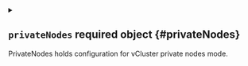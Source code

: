 
<details className="config-field" data-expandable="true">
<summary>

## `privateNodes` <span className="config-field-required" data-required="false">required</span> <span className="config-field-type">object</span> <span className="config-field-default"></span> <span className="config-field-enum"></span> {#privateNodes}

PrivateNodes holds configuration for vCluster private nodes mode.

</summary>




<details className="config-field" data-expandable="false" open>
<summary>

### `enabled` <span className="config-field-required" data-required="false">required</span> <span className="config-field-type">boolean</span> <span className="config-field-default">false</span> <span className="config-field-enum"></span> {#privateNodes-enabled}

Enabled defines if dedicated nodes should be enabled.

</summary>



</details>



<details className="config-field" data-expandable="true">
<summary>

### `kubelet` <span className="config-field-required" data-required="false">required</span> <span className="config-field-type">object</span> <span className="config-field-default"></span> <span className="config-field-enum"></span> {#privateNodes-kubelet}

Kubelet holds kubelet configuration that is used for all nodes.

</summary>




<details className="config-field" data-expandable="false" open>
<summary>

#### `config` <span className="config-field-required" data-required="false">required</span> <span className="config-field-type">object</span> <span className="config-field-default">&#123;&#125;</span> <span className="config-field-enum"></span> {#privateNodes-kubelet-config}

Config is the config for the kubelet that will be merged into the default kubelet config. More information can be found here:
https://kubernetes.io/docs/reference/config-api/kubelet-config.v1beta1/#kubelet-config-k8s-io-v1beta1-KubeletConfiguration

</summary>



</details>


</details>



<details className="config-field" data-expandable="true">
<summary>

### `autoUpgrade` <span className="config-field-required" data-required="false">required</span> <span className="config-field-type">object</span> <span className="config-field-default"></span> <span className="config-field-enum"></span> {#privateNodes-autoUpgrade}

AutoUpgrade holds configuration for auto upgrade.

</summary>




<details className="config-field" data-expandable="false" open>
<summary>

#### `enabled` <span className="config-field-required" data-required="false">required</span> <span className="config-field-type">boolean</span> <span className="config-field-default">true</span> <span className="config-field-enum"></span> {#privateNodes-autoUpgrade-enabled}

Enabled defines if auto upgrade should be enabled.

</summary>



</details>



<details className="config-field" data-expandable="false" open>
<summary>

#### `image` <span className="config-field-required" data-required="false">required</span> <span className="config-field-type">string</span> <span className="config-field-default"></span> <span className="config-field-enum"></span> {#privateNodes-autoUpgrade-image}

Image is the image for the auto upgrade pod started by vCluster. If empty defaults to the controlPlane.statefulSet.image.

</summary>



</details>



<details className="config-field" data-expandable="false" open>
<summary>

#### `imagePullPolicy` <span className="config-field-required" data-required="false">required</span> <span className="config-field-type">string</span> <span className="config-field-default"></span> <span className="config-field-enum"></span> {#privateNodes-autoUpgrade-imagePullPolicy}

ImagePullPolicy is the policy how to pull the image.

</summary>



</details>



<details className="config-field" data-expandable="false" open>
<summary>

#### `nodeSelector` <span className="config-field-required" data-required="false">required</span> <span className="config-field-type">object</span> <span className="config-field-default"></span> <span className="config-field-enum"></span> {#privateNodes-autoUpgrade-nodeSelector}

NodeSelector is the node selector for the auto upgrade. If empty will select all worker nodes.

</summary>



</details>



<details className="config-field" data-expandable="false" open>
<summary>

#### `binariesPath` <span className="config-field-required" data-required="false">required</span> <span className="config-field-type">string</span> <span className="config-field-default"></span> <span className="config-field-enum"></span> {#privateNodes-autoUpgrade-binariesPath}

BinariesPath is the base path for the kubeadm binaries. Defaults to /usr/local/bin

</summary>



</details>



<details className="config-field" data-expandable="false" open>
<summary>

#### `cniBinariesPath` <span className="config-field-required" data-required="false">required</span> <span className="config-field-type">string</span> <span className="config-field-default"></span> <span className="config-field-enum"></span> {#privateNodes-autoUpgrade-cniBinariesPath}

CNIBinariesPath is the base path for the CNI binaries. Defaults to /opt/cni/bin

</summary>



</details>



<details className="config-field" data-expandable="false" open>
<summary>

#### `concurrency` <span className="config-field-required" data-required="false">required</span> <span className="config-field-type">integer</span> <span className="config-field-default">1</span> <span className="config-field-enum"></span> {#privateNodes-autoUpgrade-concurrency}

Concurrency is the number of nodes that can be upgraded at the same time.

</summary>



</details>


</details>



<details className="config-field" data-expandable="true">
<summary>

### `joinNode` <span className="config-field-required" data-required="false">required</span> <span className="config-field-type">object</span> <span className="config-field-default"></span> <span className="config-field-enum"></span> {#privateNodes-joinNode}

JoinNode holds configuration specifically used during joining the node (see "kubeadm join").

</summary>




<details className="config-field" data-expandable="false" open>
<summary>

#### `preInstallCommands` <span className="config-field-required" data-required="false">required</span> <span className="config-field-type">string[]</span> <span className="config-field-default"></span> <span className="config-field-enum"></span> {#privateNodes-joinNode-preInstallCommands}

PreInstallCommands are commands that will be executed before containerd, kubelet etc. is installed.

</summary>



</details>



<details className="config-field" data-expandable="false" open>
<summary>

#### `preJoinCommands` <span className="config-field-required" data-required="false">required</span> <span className="config-field-type">string[]</span> <span className="config-field-default"></span> <span className="config-field-enum"></span> {#privateNodes-joinNode-preJoinCommands}

PreJoinCommands are commands that will be executed before kubeadm join is executed.

</summary>



</details>



<details className="config-field" data-expandable="false" open>
<summary>

#### `postJoinCommands` <span className="config-field-required" data-required="false">required</span> <span className="config-field-type">string[]</span> <span className="config-field-default"></span> <span className="config-field-enum"></span> {#privateNodes-joinNode-postJoinCommands}

PostJoinCommands are commands that will be executed after kubeadm join is executed.

</summary>



</details>



<details className="config-field" data-expandable="true">
<summary>

#### `containerd` <span className="config-field-required" data-required="false">required</span> <span className="config-field-type">object</span> <span className="config-field-default"></span> <span className="config-field-enum"></span> {#privateNodes-joinNode-containerd}

Containerd holds configuration for the containerd join process.

</summary>




<details className="config-field" data-expandable="false" open>
<summary>

##### `enabled` <span className="config-field-required" data-required="false">required</span> <span className="config-field-type">boolean</span> <span className="config-field-default">true</span> <span className="config-field-enum"></span> {#privateNodes-joinNode-containerd-enabled}

Enabled defines if containerd should be installed and configured by vCluster.

</summary>



</details>



<details className="config-field" data-expandable="true">
<summary>

##### `registry` <span className="config-field-required" data-required="false">required</span> <span className="config-field-type">object</span> <span className="config-field-default"></span> <span className="config-field-enum"></span> {#privateNodes-joinNode-containerd-registry}

Registry holds configuration for how containerd should be configured to use a registries.

</summary>




<details className="config-field" data-expandable="false" open>
<summary>

##### `configPath` <span className="config-field-required" data-required="false">required</span> <span className="config-field-type">string</span> <span className="config-field-default"></span> <span className="config-field-enum"></span> {#privateNodes-joinNode-containerd-registry-configPath}

ConfigPath is the path to the containerd registry config.

</summary>



</details>



<details className="config-field" data-expandable="true">
<summary>

##### `mirrors` <span className="config-field-required" data-required="false">required</span> <span className="config-field-type">&#123;key: object&#125;</span> <span className="config-field-default"></span> <span className="config-field-enum"></span> {#privateNodes-joinNode-containerd-registry-mirrors}

Mirrors holds configuration for the containerd registry mirrors. E.g. myregistry.io:5000 or docker.io. See https://github.com/containerd/containerd/blob/main/docs/hosts.md for more details.

</summary>




<details className="config-field" data-expandable="false" open>
<summary>

##### `server` <span className="config-field-required" data-required="false">required</span> <span className="config-field-type">string</span> <span className="config-field-default"></span> <span className="config-field-enum"></span> {#privateNodes-joinNode-containerd-registry-mirrors-server}

Server is the fallback server to use for the containerd registry mirror. E.g. https://registry-1.docker.io. See https://github.com/containerd/containerd/blob/main/docs/hosts.md for more details.

</summary>



</details>



<details className="config-field" data-expandable="false" open>
<summary>

##### `caCert` <span className="config-field-required" data-required="false">required</span> <span className="config-field-type">string[]</span> <span className="config-field-default"></span> <span className="config-field-enum"></span> {#privateNodes-joinNode-containerd-registry-mirrors-caCert}

CACert are paths to CA certificates to use for the containerd registry mirror.

</summary>



</details>



<details className="config-field" data-expandable="false" open>
<summary>

##### `skipVerify` <span className="config-field-required" data-required="false">required</span> <span className="config-field-type">boolean</span> <span className="config-field-default"></span> <span className="config-field-enum"></span> {#privateNodes-joinNode-containerd-registry-mirrors-skipVerify}

SkipVerify is a boolean to skip the certificate verification for the containerd registry mirror and allows http connections.

</summary>



</details>



<details className="config-field" data-expandable="false" open>
<summary>

##### `capabilities` <span className="config-field-required" data-required="false">required</span> <span className="config-field-type">string[]</span> <span className="config-field-default"></span> <span className="config-field-enum"></span> {#privateNodes-joinNode-containerd-registry-mirrors-capabilities}

Capabilities is a list of capabilities to enable for the containerd registry mirror. If empty, will use pull and resolve capabilities.

</summary>



</details>



<details className="config-field" data-expandable="false" open>
<summary>

##### `overridePath` <span className="config-field-required" data-required="false">required</span> <span className="config-field-type">boolean</span> <span className="config-field-default"></span> <span className="config-field-enum"></span> {#privateNodes-joinNode-containerd-registry-mirrors-overridePath}

OverridePath is a boolean to override the path for the containerd registry mirror.

</summary>



</details>



<details className="config-field" data-expandable="true">
<summary>

##### `hosts` <span className="config-field-required" data-required="false">required</span> <span className="config-field-type">object[]</span> <span className="config-field-default"></span> <span className="config-field-enum"></span> {#privateNodes-joinNode-containerd-registry-mirrors-hosts}

Hosts holds configuration for the containerd registry mirror hosts. See https://github.com/containerd/containerd/blob/main/docs/hosts.md for more details.

</summary>




<details className="config-field" data-expandable="false" open>
<summary>

##### `server` <span className="config-field-required" data-required="false">required</span> <span className="config-field-type">string</span> <span className="config-field-default"></span> <span className="config-field-enum"></span> {#privateNodes-joinNode-containerd-registry-mirrors-hosts-server}

Server is the server to use for the containerd registry mirror host. E.g. http://192.168.31.250:5000.

</summary>



</details>



<details className="config-field" data-expandable="false" open>
<summary>

##### `caCert` <span className="config-field-required" data-required="false">required</span> <span className="config-field-type">string[]</span> <span className="config-field-default"></span> <span className="config-field-enum"></span> {#privateNodes-joinNode-containerd-registry-mirrors-hosts-caCert}

CACert are paths to CA certificates to use for the containerd registry mirror host.

</summary>



</details>



<details className="config-field" data-expandable="false" open>
<summary>

##### `skipVerify` <span className="config-field-required" data-required="false">required</span> <span className="config-field-type">boolean</span> <span className="config-field-default"></span> <span className="config-field-enum"></span> {#privateNodes-joinNode-containerd-registry-mirrors-hosts-skipVerify}

SkipVerify is a boolean to skip the certificate verification for the containerd registry mirror and allows http connections.

</summary>



</details>



<details className="config-field" data-expandable="false" open>
<summary>

##### `capabilities` <span className="config-field-required" data-required="false">required</span> <span className="config-field-type">string[]</span> <span className="config-field-default"></span> <span className="config-field-enum"></span> {#privateNodes-joinNode-containerd-registry-mirrors-hosts-capabilities}

Capabilities is a list of capabilities to enable for the containerd registry mirror. If empty, will use pull and resolve capabilities.

</summary>



</details>



<details className="config-field" data-expandable="false" open>
<summary>

##### `overridePath` <span className="config-field-required" data-required="false">required</span> <span className="config-field-type">boolean</span> <span className="config-field-default"></span> <span className="config-field-enum"></span> {#privateNodes-joinNode-containerd-registry-mirrors-hosts-overridePath}

OverridePath is a boolean to override the path for the containerd registry mirror.

</summary>



</details>


</details>


</details>



<details className="config-field" data-expandable="true">
<summary>

##### `auth` <span className="config-field-required" data-required="false">required</span> <span className="config-field-type">&#123;key: object&#125;</span> <span className="config-field-default"></span> <span className="config-field-enum"></span> {#privateNodes-joinNode-containerd-registry-auth}

Auth holds configuration for the containerd registry auth. See https://github.com/containerd/containerd/blob/main/docs/cri/registry.md#configure-registry-credentials for more details.

</summary>




<details className="config-field" data-expandable="false" open>
<summary>

##### `username` <span className="config-field-required" data-required="false">required</span> <span className="config-field-type">string</span> <span className="config-field-default"></span> <span className="config-field-enum"></span> {#privateNodes-joinNode-containerd-registry-auth-username}

Username is the username for the containerd registry.

</summary>



</details>



<details className="config-field" data-expandable="false" open>
<summary>

##### `password` <span className="config-field-required" data-required="false">required</span> <span className="config-field-type">string</span> <span className="config-field-default"></span> <span className="config-field-enum"></span> {#privateNodes-joinNode-containerd-registry-auth-password}

Password is the password for the containerd registry.

</summary>



</details>



<details className="config-field" data-expandable="false" open>
<summary>

##### `identityToken` <span className="config-field-required" data-required="false">required</span> <span className="config-field-type">string</span> <span className="config-field-default"></span> <span className="config-field-enum"></span> {#privateNodes-joinNode-containerd-registry-auth-identityToken}

IdentityToken is the token for the containerd registry.

</summary>



</details>



<details className="config-field" data-expandable="false" open>
<summary>

##### `auth` <span className="config-field-required" data-required="false">required</span> <span className="config-field-type">string</span> <span className="config-field-default"></span> <span className="config-field-enum"></span> {#privateNodes-joinNode-containerd-registry-auth-auth}

Auth is the auth config for the containerd registry.

</summary>



</details>


</details>


</details>



<details className="config-field" data-expandable="false" open>
<summary>

##### `pauseImage` <span className="config-field-required" data-required="false">required</span> <span className="config-field-type">string</span> <span className="config-field-default"></span> <span className="config-field-enum"></span> {#privateNodes-joinNode-containerd-pauseImage}

PauseImage is the image for the pause container.

</summary>



</details>


</details>



<details className="config-field" data-expandable="false" open>
<summary>

#### `caCertPath` <span className="config-field-required" data-required="false">required</span> <span className="config-field-type">string</span> <span className="config-field-default"></span> <span className="config-field-enum"></span> {#privateNodes-joinNode-caCertPath}

CACertPath is the path to the SSL certificate authority used to
secure communications between node and control-plane.
Defaults to "/etc/kubernetes/pki/ca.crt".

</summary>



</details>



<details className="config-field" data-expandable="false" open>
<summary>

#### `skipPhases` <span className="config-field-required" data-required="false">required</span> <span className="config-field-type">string[]</span> <span className="config-field-default"></span> <span className="config-field-enum"></span> {#privateNodes-joinNode-skipPhases}

SkipPhases is a list of phases to skip during command execution.
The list of phases can be obtained with the "kubeadm join --help" command.

</summary>



</details>



<details className="config-field" data-expandable="true">
<summary>

#### `nodeRegistration` <span className="config-field-required" data-required="false">required</span> <span className="config-field-type">object</span> <span className="config-field-default"></span> <span className="config-field-enum"></span> {#privateNodes-joinNode-nodeRegistration}

NodeRegistration holds configuration for the node registration similar to the kubeadm node registration.

</summary>




<details className="config-field" data-expandable="false" open>
<summary>

##### `criSocket` <span className="config-field-required" data-required="false">required</span> <span className="config-field-type">string</span> <span className="config-field-default"></span> <span className="config-field-enum"></span> {#privateNodes-joinNode-nodeRegistration-criSocket}

CRI socket is the socket for the CRI.

</summary>



</details>



<details className="config-field" data-expandable="true">
<summary>

##### `kubeletExtraArgs` <span className="config-field-required" data-required="false">required</span> <span className="config-field-type">object[]</span> <span className="config-field-default"></span> <span className="config-field-enum"></span> {#privateNodes-joinNode-nodeRegistration-kubeletExtraArgs}

KubeletExtraArgs passes through extra arguments to the kubelet. The arguments here are passed to the kubelet command line via the environment file
kubeadm writes at runtime for the kubelet to source. This overrides the generic base-level configuration in the kubelet-config ConfigMap
Flags have higher priority when parsing. These values are local and specific to the node kubeadm is executing on.
An argument name in this list is the flag name as it appears on the command line except without leading dash(es).
Extra arguments will override existing default arguments. Duplicate extra arguments are allowed.

</summary>




<details className="config-field" data-expandable="false" open>
<summary>

##### `name` <span className="config-field-required" data-required="false">required</span> <span className="config-field-type">string</span> <span className="config-field-default"></span> <span className="config-field-enum"></span> {#privateNodes-joinNode-nodeRegistration-kubeletExtraArgs-name}

Name is the name of the argument.

</summary>



</details>



<details className="config-field" data-expandable="false" open>
<summary>

##### `value` <span className="config-field-required" data-required="false">required</span> <span className="config-field-type">string</span> <span className="config-field-default"></span> <span className="config-field-enum"></span> {#privateNodes-joinNode-nodeRegistration-kubeletExtraArgs-value}

Value is the value of the argument.

</summary>



</details>


</details>



<details className="config-field" data-expandable="true">
<summary>

##### `taints` <span className="config-field-required" data-required="false">required</span> <span className="config-field-type">object[]</span> <span className="config-field-default"></span> <span className="config-field-enum"></span> {#privateNodes-joinNode-nodeRegistration-taints}

Taints are additional taints to set for the kubelet.

</summary>




<details className="config-field" data-expandable="false" open>
<summary>

##### `key` <span className="config-field-required" data-required="false">required</span> <span className="config-field-type">string</span> <span className="config-field-default"></span> <span className="config-field-enum"></span> {#privateNodes-joinNode-nodeRegistration-taints-key}

Required. The taint key to be applied to a node.

</summary>



</details>



<details className="config-field" data-expandable="false" open>
<summary>

##### `value` <span className="config-field-required" data-required="false">required</span> <span className="config-field-type">string</span> <span className="config-field-default"></span> <span className="config-field-enum"></span> {#privateNodes-joinNode-nodeRegistration-taints-value}

The taint value corresponding to the taint key.

</summary>



</details>



<details className="config-field" data-expandable="false" open>
<summary>

##### `effect` <span className="config-field-required" data-required="false">required</span> <span className="config-field-type">string</span> <span className="config-field-default"></span> <span className="config-field-enum"></span> {#privateNodes-joinNode-nodeRegistration-taints-effect}

Required. The effect of the taint on pods
that do not tolerate the taint.
Valid effects are NoSchedule, PreferNoSchedule and NoExecute.

</summary>



</details>


</details>



<details className="config-field" data-expandable="false" open>
<summary>

##### `ignorePreflightErrors` <span className="config-field-required" data-required="false">required</span> <span className="config-field-type">string[]</span> <span className="config-field-default"></span> <span className="config-field-enum"></span> {#privateNodes-joinNode-nodeRegistration-ignorePreflightErrors}

IgnorePreflightErrors provides a slice of pre-flight errors to be ignored when the current node is registered, e.g. 'IsPrivilegedUser,Swap'.
Value 'all' ignores errors from all checks.

</summary>



</details>



<details className="config-field" data-expandable="false" open>
<summary>

##### `imagePullPolicy` <span className="config-field-required" data-required="false">required</span> <span className="config-field-type">string</span> <span className="config-field-default"></span> <span className="config-field-enum"></span> {#privateNodes-joinNode-nodeRegistration-imagePullPolicy}

ImagePullPolicy specifies the policy for image pulling during kubeadm "init" and "join" operations.
The value of this field must be one of "Always", "IfNotPresent" or "Never".
If this field is unset kubeadm will default it to "IfNotPresent", or pull the required images if not present on the host.

</summary>



</details>


</details>


</details>



<details className="config-field" data-expandable="true">
<summary>

### `autoNodes` <span className="config-field-required" data-required="false">required</span> <span className="config-field-type">object</span> <span className="config-field-default"></span> <span className="config-field-enum"></span> {#privateNodes-autoNodes}

AutoNodes stores Auto Nodes configuration static and dynamic NodePools managed by Karpenter

</summary>




<details className="config-field" data-expandable="true">
<summary>

#### `static` <span className="config-field-required" data-required="false">required</span> <span className="config-field-type">object[]</span> <span className="config-field-default"></span> <span className="config-field-enum"></span> {#privateNodes-autoNodes-static}

Static defines static node pools. Static node pools have a fixed size and are not scaled automatically.

</summary>




<details className="config-field" data-expandable="false" open>
<summary>

##### `name` <span className="config-field-required" data-required="false">required</span> <span className="config-field-type">string</span> <span className="config-field-default"></span> <span className="config-field-enum"></span> {#privateNodes-autoNodes-static-name}

Name is the name of this static nodePool

</summary>



</details>



<details className="config-field" data-expandable="true">
<summary>

##### `requirements` <span className="config-field-required" data-required="false">required</span> <span className="config-field-type">object[]</span> <span className="config-field-default"></span> <span className="config-field-enum"></span> {#privateNodes-autoNodes-static-requirements}

Requirements filter the types of nodes that can be provisioned by this pool.
All requirements must be met for a node type to be eligible.

</summary>




<details className="config-field" data-expandable="false" open>
<summary>

##### `property` <span className="config-field-required" data-required="false">required</span> <span className="config-field-type">string</span> <span className="config-field-default"></span> <span className="config-field-enum"></span> {#privateNodes-autoNodes-static-requirements-property}

Property is the property on the node type to select.

</summary>



</details>



<details className="config-field" data-expandable="false" open>
<summary>

##### `operator` <span className="config-field-required" data-required="false">required</span> <span className="config-field-type">string</span> <span className="config-field-default"></span> <span className="config-field-enum"></span> {#privateNodes-autoNodes-static-requirements-operator}

Operator is the comparison operator, such as "In", "NotIn", "Exists". If empty, defaults to "In".

</summary>



</details>



<details className="config-field" data-expandable="false" open>
<summary>

##### `values` <span className="config-field-required" data-required="false">required</span> <span className="config-field-type">string[]</span> <span className="config-field-default"></span> <span className="config-field-enum"></span> {#privateNodes-autoNodes-static-requirements-values}

Values is the list of values to use for comparison. This is mutually exclusive with value.

</summary>



</details>



<details className="config-field" data-expandable="false" open>
<summary>

##### `value` <span className="config-field-required" data-required="false">required</span> <span className="config-field-type">string</span> <span className="config-field-default"></span> <span className="config-field-enum"></span> {#privateNodes-autoNodes-static-requirements-value}

Value is the value to use for comparison. This is mutually exclusive with values.

</summary>



</details>


</details>



<details className="config-field" data-expandable="true">
<summary>

##### `taints` <span className="config-field-required" data-required="false">required</span> <span className="config-field-type">object[]</span> <span className="config-field-default"></span> <span className="config-field-enum"></span> {#privateNodes-autoNodes-static-taints}

Taints are the taints to apply to the nodes in this pool.

</summary>




<details className="config-field" data-expandable="false" open>
<summary>

##### `key` <span className="config-field-required" data-required="false">required</span> <span className="config-field-type">string</span> <span className="config-field-default"></span> <span className="config-field-enum"></span> {#privateNodes-autoNodes-static-taints-key}

Required. The taint key to be applied to a node.

</summary>



</details>



<details className="config-field" data-expandable="false" open>
<summary>

##### `value` <span className="config-field-required" data-required="false">required</span> <span className="config-field-type">string</span> <span className="config-field-default"></span> <span className="config-field-enum"></span> {#privateNodes-autoNodes-static-taints-value}

The taint value corresponding to the taint key.

</summary>



</details>



<details className="config-field" data-expandable="false" open>
<summary>

##### `effect` <span className="config-field-required" data-required="false">required</span> <span className="config-field-type">string</span> <span className="config-field-default"></span> <span className="config-field-enum"></span> {#privateNodes-autoNodes-static-taints-effect}

Required. The effect of the taint on pods
that do not tolerate the taint.
Valid effects are NoSchedule, PreferNoSchedule and NoExecute.

</summary>



</details>


</details>



<details className="config-field" data-expandable="false" open>
<summary>

##### `nodeLabels` <span className="config-field-required" data-required="false">required</span> <span className="config-field-type">object</span> <span className="config-field-default"></span> <span className="config-field-enum"></span> {#privateNodes-autoNodes-static-nodeLabels}

NodeLabels are the labels to apply to the nodes in this pool.

</summary>



</details>



<details className="config-field" data-expandable="false" open>
<summary>

##### `terminationGracePeriod` <span className="config-field-required" data-required="false">required</span> <span className="config-field-type">string</span> <span className="config-field-default"></span> <span className="config-field-enum"></span> {#privateNodes-autoNodes-static-terminationGracePeriod}

TerminationGracePeriod is the maximum duration the controller will wait before forcefully deleting the pods on a node, measured from when deletion is first initiated.

Warning: this feature takes precedence over a Pod's terminationGracePeriodSeconds value, and bypasses any blocked PDBs or the karpenter.sh/do-not-disrupt annotation.

This field is intended to be used by cluster administrators to enforce that nodes can be cycled within a given time period.
When set, drifted nodes will begin draining even if there are pods blocking eviction. Draining will respect PDBs and the do-not-disrupt annotation until the TGP is reached.

Karpenter will preemptively delete pods so their terminationGracePeriodSeconds align with the node's terminationGracePeriod.
If a pod would be terminated without being granted its full terminationGracePeriodSeconds prior to the node timeout,
that pod will be deleted at T = node timeout - pod terminationGracePeriodSeconds.

The feature can also be used to allow maximum time limits for long-running jobs which can delay node termination with preStop hooks.
Defaults to 30s. Set to Never to wait indefinitely for pods to be drained.

</summary>



</details>



<details className="config-field" data-expandable="false" open>
<summary>

##### `quantity` <span className="config-field-required" data-required="false">required</span> <span className="config-field-type">integer</span> <span className="config-field-default"></span> <span className="config-field-enum"></span> {#privateNodes-autoNodes-static-quantity}

Quantity is the number of desired nodes in this pool.

</summary>



</details>


</details>



<details className="config-field" data-expandable="true">
<summary>

#### `dynamic` <span className="config-field-required" data-required="false">required</span> <span className="config-field-type">object[]</span> <span className="config-field-default"></span> <span className="config-field-enum"></span> {#privateNodes-autoNodes-dynamic}

Dynamic defines dynamic node pools. Dynamic node pools are scaled automatically based on the requirements within the cluster.
Karpenter is used under the hood to handle the scheduling of the nodes.

</summary>




<details className="config-field" data-expandable="false" open>
<summary>

##### `name` <span className="config-field-required" data-required="false">required</span> <span className="config-field-type">string</span> <span className="config-field-default"></span> <span className="config-field-enum"></span> {#privateNodes-autoNodes-dynamic-name}

Name is the name of this NodePool

</summary>



</details>



<details className="config-field" data-expandable="true">
<summary>

##### `requirements` <span className="config-field-required" data-required="false">required</span> <span className="config-field-type">object[]</span> <span className="config-field-default"></span> <span className="config-field-enum"></span> {#privateNodes-autoNodes-dynamic-requirements}

Requirements filter the types of nodes that can be provisioned by this pool.
All requirements must be met for a node type to be eligible.

</summary>




<details className="config-field" data-expandable="false" open>
<summary>

##### `property` <span className="config-field-required" data-required="false">required</span> <span className="config-field-type">string</span> <span className="config-field-default"></span> <span className="config-field-enum"></span> {#privateNodes-autoNodes-dynamic-requirements-property}

Property is the property on the node type to select.

</summary>



</details>



<details className="config-field" data-expandable="false" open>
<summary>

##### `operator` <span className="config-field-required" data-required="false">required</span> <span className="config-field-type">string</span> <span className="config-field-default"></span> <span className="config-field-enum"></span> {#privateNodes-autoNodes-dynamic-requirements-operator}

Operator is the comparison operator, such as "In", "NotIn", "Exists". If empty, defaults to "In".

</summary>



</details>



<details className="config-field" data-expandable="false" open>
<summary>

##### `values` <span className="config-field-required" data-required="false">required</span> <span className="config-field-type">string[]</span> <span className="config-field-default"></span> <span className="config-field-enum"></span> {#privateNodes-autoNodes-dynamic-requirements-values}

Values is the list of values to use for comparison. This is mutually exclusive with value.

</summary>



</details>



<details className="config-field" data-expandable="false" open>
<summary>

##### `value` <span className="config-field-required" data-required="false">required</span> <span className="config-field-type">string</span> <span className="config-field-default"></span> <span className="config-field-enum"></span> {#privateNodes-autoNodes-dynamic-requirements-value}

Value is the value to use for comparison. This is mutually exclusive with values.

</summary>



</details>


</details>



<details className="config-field" data-expandable="true">
<summary>

##### `taints` <span className="config-field-required" data-required="false">required</span> <span className="config-field-type">object[]</span> <span className="config-field-default"></span> <span className="config-field-enum"></span> {#privateNodes-autoNodes-dynamic-taints}

Taints are the taints to apply to the nodes in this pool.

</summary>




<details className="config-field" data-expandable="false" open>
<summary>

##### `key` <span className="config-field-required" data-required="false">required</span> <span className="config-field-type">string</span> <span className="config-field-default"></span> <span className="config-field-enum"></span> {#privateNodes-autoNodes-dynamic-taints-key}

Required. The taint key to be applied to a node.

</summary>



</details>



<details className="config-field" data-expandable="false" open>
<summary>

##### `value` <span className="config-field-required" data-required="false">required</span> <span className="config-field-type">string</span> <span className="config-field-default"></span> <span className="config-field-enum"></span> {#privateNodes-autoNodes-dynamic-taints-value}

The taint value corresponding to the taint key.

</summary>



</details>



<details className="config-field" data-expandable="false" open>
<summary>

##### `effect` <span className="config-field-required" data-required="false">required</span> <span className="config-field-type">string</span> <span className="config-field-default"></span> <span className="config-field-enum"></span> {#privateNodes-autoNodes-dynamic-taints-effect}

Required. The effect of the taint on pods
that do not tolerate the taint.
Valid effects are NoSchedule, PreferNoSchedule and NoExecute.

</summary>



</details>


</details>



<details className="config-field" data-expandable="false" open>
<summary>

##### `nodeLabels` <span className="config-field-required" data-required="false">required</span> <span className="config-field-type">object</span> <span className="config-field-default"></span> <span className="config-field-enum"></span> {#privateNodes-autoNodes-dynamic-nodeLabels}

NodeLabels are the labels to apply to the nodes in this pool.

</summary>



</details>



<details className="config-field" data-expandable="false" open>
<summary>

##### `limits` <span className="config-field-required" data-required="false">required</span> <span className="config-field-type">object</span> <span className="config-field-default"></span> <span className="config-field-enum"></span> {#privateNodes-autoNodes-dynamic-limits}

Limits specify the maximum resources that can be provisioned by this node pool,
mapping to the 'limits' field in Karpenter's NodePool API.

</summary>



</details>



<details className="config-field" data-expandable="true">
<summary>

##### `disruption` <span className="config-field-required" data-required="false">required</span> <span className="config-field-type">object</span> <span className="config-field-default"></span> <span className="config-field-enum"></span> {#privateNodes-autoNodes-dynamic-disruption}

Disruption contains the parameters that relate to Karpenter's disruption logic

</summary>




<details className="config-field" data-expandable="false" open>
<summary>

##### `consolidateAfter` <span className="config-field-required" data-required="false">required</span> <span className="config-field-type">string</span> <span className="config-field-default"></span> <span className="config-field-enum"></span> {#privateNodes-autoNodes-dynamic-disruption-consolidateAfter}

ConsolidateAfter is the duration the controller will wait
before attempting to terminate nodes that are underutilized.
Refer to ConsolidationPolicy for how underutilization is considered.

</summary>



</details>



<details className="config-field" data-expandable="false" open>
<summary>

##### `consolidationPolicy` <span className="config-field-required" data-required="false">required</span> <span className="config-field-type">string</span> <span className="config-field-default"></span> <span className="config-field-enum"></span> {#privateNodes-autoNodes-dynamic-disruption-consolidationPolicy}

ConsolidationPolicy describes which nodes Karpenter can disrupt through its consolidation
algorithm. This policy defaults to "WhenEmptyOrUnderutilized" if not specified

</summary>



</details>



<details className="config-field" data-expandable="true">
<summary>

##### `budgets` <span className="config-field-required" data-required="false">required</span> <span className="config-field-type">object[]</span> <span className="config-field-default"></span> <span className="config-field-enum"></span> {#privateNodes-autoNodes-dynamic-disruption-budgets}

Budgets is a list of Budgets.
If there are multiple active budgets, Karpenter uses
the most restrictive value. If left undefined,
this will default to one budget with a value to 10%.

</summary>




<details className="config-field" data-expandable="false" open>
<summary>

##### `nodes` <span className="config-field-required" data-required="false">required</span> <span className="config-field-type">string</span> <span className="config-field-default"></span> <span className="config-field-enum"></span> {#privateNodes-autoNodes-dynamic-disruption-budgets-nodes}

Nodes dictates the maximum number of NodeClaims owned by this NodePool
that can be terminating at once. This is calculated by counting nodes that
have a deletion timestamp set, or are actively being deleted by Karpenter.
This field is required when specifying a budget.

</summary>



</details>



<details className="config-field" data-expandable="false" open>
<summary>

##### `schedule` <span className="config-field-required" data-required="false">required</span> <span className="config-field-type">string</span> <span className="config-field-default"></span> <span className="config-field-enum"></span> {#privateNodes-autoNodes-dynamic-disruption-budgets-schedule}

Schedule specifies when a budget begins being active, following
the upstream cronjob syntax. If omitted, the budget is always active.
Timezones are not supported.

</summary>



</details>



<details className="config-field" data-expandable="false" open>
<summary>

##### `duration` <span className="config-field-required" data-required="false">required</span> <span className="config-field-type">string</span> <span className="config-field-default"></span> <span className="config-field-enum"></span> {#privateNodes-autoNodes-dynamic-disruption-budgets-duration}

Duration determines how long a Budget is active since each Schedule hit.
Only minutes and hours are accepted, as cron does not work in seconds.
If omitted, the budget is always active.
This is required if Schedule is set.

</summary>



</details>


</details>


</details>



<details className="config-field" data-expandable="false" open>
<summary>

##### `terminationGracePeriod` <span className="config-field-required" data-required="false">required</span> <span className="config-field-type">string</span> <span className="config-field-default"></span> <span className="config-field-enum"></span> {#privateNodes-autoNodes-dynamic-terminationGracePeriod}

TerminationGracePeriod is the maximum duration the controller will wait before forcefully deleting the pods on a node, measured from when deletion is first initiated.

Warning: this feature takes precedence over a Pod's terminationGracePeriodSeconds value, and bypasses any blocked PDBs or the karpenter.sh/do-not-disrupt annotation.

This field is intended to be used by cluster administrators to enforce that nodes can be cycled within a given time period.
When set, drifted nodes will begin draining even if there are pods blocking eviction. Draining will respect PDBs and the do-not-disrupt annotation until the TGP is reached.

Karpenter will preemptively delete pods so their terminationGracePeriodSeconds align with the node's terminationGracePeriod.
If a pod would be terminated without being granted its full terminationGracePeriodSeconds prior to the node timeout,
that pod will be deleted at T = node timeout - pod terminationGracePeriodSeconds.

The feature can also be used to allow maximum time limits for long-running jobs which can delay node termination with preStop hooks.
Defaults to 30s. Set to Never to wait indefinitely for pods to be drained.

</summary>



</details>



<details className="config-field" data-expandable="false" open>
<summary>

##### `expireAfter` <span className="config-field-required" data-required="false">required</span> <span className="config-field-type">string</span> <span className="config-field-default"></span> <span className="config-field-enum"></span> {#privateNodes-autoNodes-dynamic-expireAfter}

The amount of time a Node can live on the cluster before being removed

</summary>



</details>



<details className="config-field" data-expandable="false" open>
<summary>

##### `weight` <span className="config-field-required" data-required="false">required</span> <span className="config-field-type">integer</span> <span className="config-field-default"></span> <span className="config-field-enum"></span> {#privateNodes-autoNodes-dynamic-weight}

Weight is the weight of this node pool.

</summary>



</details>


</details>


</details>



<details className="config-field" data-expandable="true">
<summary>

### `vpn` <span className="config-field-required" data-required="false">required</span> <span className="config-field-type">object</span> <span className="config-field-default"></span> <span className="config-field-enum"></span> {#privateNodes-vpn}

VPN holds configuration for the private nodes vpn. This can be used to connect the private nodes to the control plane or
connect the private nodes to each other if they are not running in the same network. Platform connection is required for the vpn to work.

</summary>




<details className="config-field" data-expandable="false" open>
<summary>

#### `enabled` <span className="config-field-required" data-required="false">required</span> <span className="config-field-type">boolean</span> <span className="config-field-default">false</span> <span className="config-field-enum"></span> {#privateNodes-vpn-enabled}

Enabled defines if the private nodes vpn should be enabled.

</summary>



</details>



<details className="config-field" data-expandable="true">
<summary>

#### `nodeToNode` <span className="config-field-required" data-required="false">required</span> <span className="config-field-type">object</span> <span className="config-field-default"></span> <span className="config-field-enum"></span> {#privateNodes-vpn-nodeToNode}

NodeToNode holds configuration for the node to node vpn. This can be used to connect the private nodes to each other if they are not running in the same network.

</summary>




<details className="config-field" data-expandable="false" open>
<summary>

##### `enabled` <span className="config-field-required" data-required="false">required</span> <span className="config-field-type">boolean</span> <span className="config-field-default">false</span> <span className="config-field-enum"></span> {#privateNodes-vpn-nodeToNode-enabled}

Enabled defines if the node to node vpn should be enabled.

</summary>



</details>


</details>


</details>


</details>

